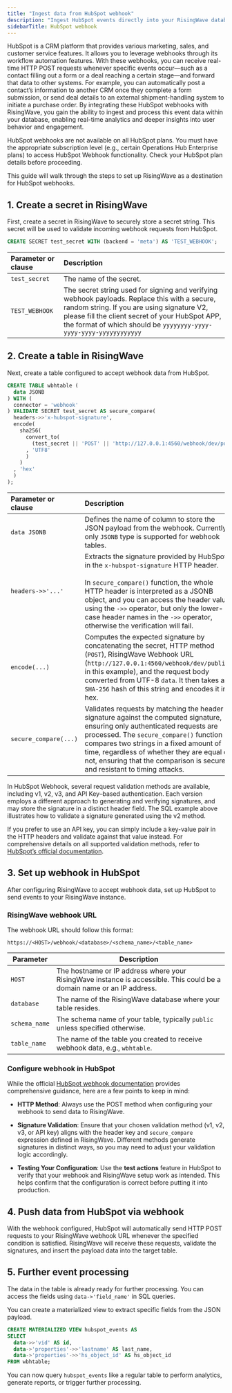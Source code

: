 ```yaml
---
title: "Ingest data from HubSpot webhook"
description: "Ingest HubSpot events directly into your RisingWave database for real-time processing and analytics."
sidebarTitle: HubSpot webhook
---
```


HubSpot is a CRM platform that provides various marketing, sales, and customer service features. It allows you to leverage webhooks through its workflow automation features. With these webhooks, you can receive real-time HTTP POST requests whenever specific events occur—such as a contact filling out a form or a deal reaching a certain stage—and forward that data to other systems. For example, you can automatically post a contact’s information to another CRM once they complete a form submission, or send deal details to an external shipment-handling system to initiate a purchase order. By integrating these HubSpot webhooks with RisingWave, you gain the ability to ingest and process this event data within your database, enabling real-time analytics and deeper insights into user behavior and engagement.

HubSpot webhooks are not available on all HubSpot plans. You must have the appropriate subscription level (e.g., certain Operations Hub Enterprise plans) to access HubSpot Webhook functionality. Check your HubSpot plan details before proceeding.

This guide will walk through the steps to set up RisingWave as a destination for HubSpot webhooks.

## 1. Create a secret in RisingWave

First, create a secret in RisingWave to securely store a secret string. This secret will be used to validate incoming webhook requests from HubSpot.

```sql
CREATE SECRET test_secret WITH (backend = 'meta') AS 'TEST_WEBHOOK';
```

| Parameter or clause | Description |
| :--------- | :-----------|
|`test_secret`| The name of the secret.|
| `TEST_WEBHOOK`| The secret string used for signing and verifying webhook payloads. Replace this with a secure, random string. If you are using signature V2, please fill the client secret of your HubSpot APP, the format of which should be `yyyyyyyy-yyyy-yyyy-yyyy-yyyyyyyyyyyy` |

## 2. Create a table in RisingWave

Next, create a table configured to accept webhook data from HubSpot.

```sql
CREATE TABLE wbhtable (
  data JSONB
) WITH (
  connector = 'webhook'
) VALIDATE SECRET test_secret AS secure_compare(
  headers->>'x-hubspot-signature',
  encode(
    sha256(
      convert_to(
        (test_secret || 'POST' || 'http://127.0.0.1:4560/webhook/dev/public/' || convert_from(data, 'utf8'))
      , 'UTF8'
      )
    ) 
  , 'hex'
  )
);
```

| Parameter or clause | Description |
| :--------- | :-----------|
| `data JSONB` | Defines the name of column to store the JSON payload from the webhook. Currently, only `JSONB` type is supported for webhook tables. |
| `headers->>'...'` | Extracts the signature provided by HubSpot in the `x-hubspot-signature` HTTP header. <br/> <br/> In `secure_compare()` function, the whole HTTP header is interpreted as a JSONB object, and you can access the header value using the `->>` operator, but only the lower-case header names in the `->>` operator, otherwise the verification will fail. |
| `encode(...)` | Computes the expected signature by concatenating the secret, HTTP method (`POST`), RisingWave Webhook URL (`http://127.0.0.1:4560/webhook/dev/public/` in this example), and the request body converted from UTF-8 `data`. It then takes a `SHA-256` hash of this string and encodes it in hex. |
| `secure_compare(...)` | Validates requests by matching the header signature against the computed signature, ensuring only authenticated requests are processed. The `secure_compare()` function compares two strings in a fixed amount of time, regardless of whether they are equal or not, ensuring that the comparison is secure and resistant to timing attacks. |

In HubSpot Webhook, several request validation methods are available, including v1, v2, v3, and API Key–based authentication. Each version employs a different approach to generating and verifying signatures, and may store the signature in a distinct header field. The SQL example above illustrates how to validate a signature generated using the v2 method.

If you prefer to use an API key, you can simply include a key-value pair in the HTTP headers and validate against that value instead. For comprehensive details on all supported validation methods, refer to [HubSpot’s official documentation](https://developers.hubspot.com/beta-docs/guides/apps/authentication/validating-requests).

## 3. Set up webhook in HubSpot

After configuring RisingWave to accept webhook data, set up HubSpot to send events to your RisingWave instance.

### RisingWave webhook URL

The webhook URL should follow this format:
```
https://<HOST>/webhook/<database>/<schema_name>/<table_name>
```

| Parameter | Description |
|-----------|-------------|
| `HOST` | The hostname or IP address where your RisingWave instance is accessible. This could be a domain name or an IP address. |
| `database` | The name of the RisingWave database where your table resides. |
| `schema_name` | The schema name of your table, typically `public` unless specified otherwise. |
| `table_name` | The name of the table you created to receive webhook data, e.g., `wbhtable`. |


### Configure webhook in HubSpot

While the official [HubSpot webhook documentation](https://knowledge.hubspot.com/workflows/how-do-i-use-webhooks-with-hubspot-workflows) provides comprehensive guidance, here are a few points to keep in mind:

- **HTTP Method**: Always use the POST method when configuring your webhook to send data to RisingWave.

- **Signature Validation**: Ensure that your chosen validation method (v1, v2, v3, or API key) aligns with the header key and `secure_compare` expression defined in RisingWave. Different methods generate signatures in distinct ways, so you may need to adjust your validation logic accordingly.

- **Testing Your Configuration**: Use the **test actions** feature in HubSpot to verify that your webhook and RisingWave setup work as intended. This helps confirm that the configuration is correct before putting it into production.

## 4. Push data from HubSpot via webhook

With the webhook configured, HubSpot will automatically send HTTP POST requests to your RisingWave webhook URL whenever the specified condition is satisfied. RisingWave will receive these requests, validate the signatures, and insert the payload data into the target table.

## 5. Further event processing

The data in the table is already ready for further processing. You can access the fields using `data->'field_name'` in SQL queries.

You can create a materialized view to extract specific fields from the JSON payload.

```sql
CREATE MATERIALIZED VIEW hubspot_events AS
SELECT
  data->>'vid' AS id,
  data->'properties'->>'lastname' AS last_name,
  data->'properties'->>'hs_object_id' AS hs_object_id
FROM wbhtable;
```

You can now query `hubspot_events` like a regular table to perform analytics, generate reports, or trigger further processing.